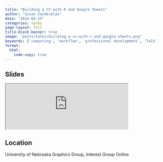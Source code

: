 ```yaml
---
title: "Building a CV with R and Google Sheets"
author: "Susan Vanderplas"
date: "2024-02-15"
categories: talks
page-layout: full
title-block-banner: true
image: "posts/talks/building-a-cv-with-r-and-google-sheets.png"
keywords: ['computing', 'workflow', 'professional development', 'Talk']
format:
  html:
    code-copy: true
---
```

 
## Slides

<iframe src='https://srvanderplas.github.io/2024-Presentations/02-graphics-cv/' height='auto' width='80%'>
                        </iframe>
## Location
University of Nebraska
Graphics Group, Interest Group
Online

